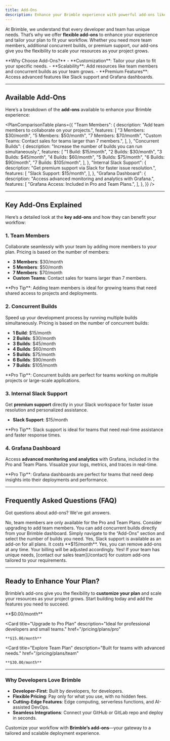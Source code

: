 ```yaml
---
title: Add-Ons
description: Enhance your Brimble experience with powerful add-ons like team members, concurrent builds, and premium support. Customize your plan to fit your needs.
---
```



At Brimble, we understand that every developer and team has unique needs. That’s why we offer **flexible add-ons** to enhance your experience and tailor your plan to fit your workflow. Whether you need more team members, additional concurrent builds, or premium support, our add-ons give you the flexibility to scale your resources as your project grows.

<Callout type="info">
  **Why Choose Add-Ons?**
  - **Customization**: Tailor your plan to fit your specific needs.
  - **Scalability**: Add resources like team members and concurrent builds as your team grows.
  - **Premium Features**: Access advanced features like Slack support and Grafana dashboards.
</Callout>

---

## Available Add-Ons

Here’s a breakdown of the **add-ons** available to enhance your Brimble experience:

<PlanComparisonTable
  plans={{
    "Team Members": {
      description: "Add team members to collaborate on your projects.",
      features: [
        "3 Members: $30/month",
        "5 Members: $50/month",
        "7 Members: $70/month",
        "Custom Teams: Contact sales for teams larger than 7 members.",
      ],
    },
    "Concurrent Builds": {
      description: "Increase the number of builds you can run simultaneously.",
      features: [
        "1 Build: $15/month",
        "2 Builds: $30/month",
        "3 Builds: $45/month",
        "4 Builds: $60/month",
        "5 Builds: $75/month",
        "6 Builds: $90/month",
        "7 Builds: $105/month",
      ],
    },
    "Internal Slack Support": {
      description: "Get premium support via Slack for faster issue resolution.",
      features: [
        "Slack Support: $15/month",
      ],
    },
    "Grafana Dashboard": {
      description: "Access advanced monitoring and analytics with Grafana.",
      features: [
        "Grafana Access: Included in Pro and Team Plans.",
      ],
    },
  }}
/>

---

## Key Add-Ons Explained

Here’s a detailed look at the **key add-ons** and how they can benefit your workflow:

### 1. **Team Members**
Collaborate seamlessly with your team by adding more members to your plan. Pricing is based on the number of members:
- **3 Members**: $30/month
- **5 Members**: $50/month
- **7 Members**: $70/month
- **Custom Teams**: Contact sales for teams larger than 7 members.

<Callout type="tip">
  **Pro Tip**: Adding team members is ideal for growing teams that need shared access to projects and deployments.
</Callout>

### 2. **Concurrent Builds**
Speed up your development process by running multiple builds simultaneously. Pricing is based on the number of concurrent builds:
- **1 Build**: $15/month
- **2 Builds**: $30/month
- **3 Builds**: $45/month
- **4 Builds**: $60/month
- **5 Builds**: $75/month
- **6 Builds**: $90/month
- **7 Builds**: $105/month

<Callout type="tip">
  **Pro Tip**: Concurrent builds are perfect for teams working on multiple projects or large-scale applications.
</Callout>

### 3. **Internal Slack Support**
Get **premium support** directly in your Slack workspace for faster issue resolution and personalized assistance.
- **Slack Support**: $15/month

<Callout type="tip">
  **Pro Tip**: Slack support is ideal for teams that need real-time assistance and faster response times.
</Callout>

### 4. **Grafana Dashboard**
Access **advanced monitoring and analytics** with Grafana, included in the Pro and Team Plans. Visualize your logs, metrics, and traces in real-time.

<Callout type="tip">
  **Pro Tip**: Grafana dashboards are perfect for teams that need deep insights into their deployments and performance.
</Callout>

---

## Frequently Asked Questions (FAQ)

Got questions about add-ons? We’ve got answers.

<Accordions>
  <Accordion title="Can I add team members to the Free Plan?" id="team-members-free">
    No, team members are only available for the Pro and Team Plans. Consider upgrading to add team members.
  </Accordion>

  <Accordion title="How do I add concurrent builds to my plan?" id="add-concurrent-builds">
    You can add concurrent builds directly from your Brimble dashboard. Simply navigate to the “Add-Ons” section and select the number of builds you need.
  </Accordion>

  <Accordion title="Is Slack support available for all plans?" id="slack-support-plans">
    Yes, Slack support is available as an add-on for all plans. It costs **$15/month**.
  </Accordion>

  <Accordion title="Can I remove an add-on later?" id="remove-add-ons">
    Yes, you can remove add-ons at any time. Your billing will be adjusted accordingly.
  </Accordion>

  <Accordion title="Do you offer custom add-ons for large teams?" id="custom-add-ons">
    Yes! If your team has unique needs, [contact our sales team](/contact) for custom add-ons tailored to your requirements.
  </Accordion>
</Accordions>

---

## Ready to Enhance Your Plan?

Brimble’s add-ons give you the flexibility to **customize your plan** and scale your resources as your project grows. Start building today and add the features you need to succeed.

<Cards>
  <Card
    title="Explore Free Plan"
    description="Perfect for personal projects and getting started."
    href="/pricing/plans/free"
  >
    **$0.00/month**
  </Card>

  <Card
    title="Upgrade to Pro Plan"
    description="Ideal for professional developers and small teams."
    href="/pricing/plans/pro"
  >
    **$15.00/month**
  </Card>

  <Card
    title="Explore Team Plan"
    description="Built for teams with advanced needs."
    href="/pricing/plans/team"
  >
    **$30.00/month**
  </Card>
</Cards>

---

### Why Developers Love Brimble

- **Developer-First**: Built by developers, for developers.
- **Flexible Pricing**: Pay only for what you use, with no hidden fees.
- **Cutting-Edge Features**: Edge computing, serverless functions, and AI-assisted DevOps.
- **Seamless Integrations**: Connect your GitHub or GitLab repo and deploy in seconds.

Customize your workflow with **Brimble’s add-ons**—your gateway to a tailored and scalable deployment experience. 